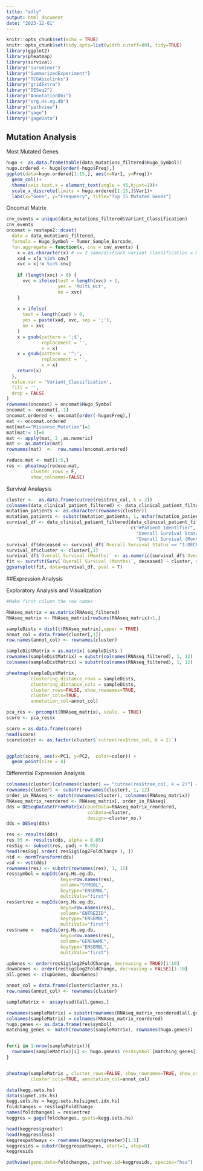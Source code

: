 ```yaml
---
title: "adly"
output: html_document
date: "2023-12-01"
---
```


```r
knitr::opts_chunk$set(echo = TRUE)
knitr::opts_chunk$set(tidy.opts=list(width.cutoff=80), tidy=TRUE)
library(ggplot2)
library(pheatmap)
library(survival)
library("survminer")
library("SummarizedExperiment")
library("TCGAbiolinks")
library("gridExtra")
library("DESeq2")
library("AnnotationDbi")
library("org.Hs.eg.db")
library("pathview")
library("gage")
library("gageData")
```

## Mutation Analysis

Most Mutated Genes
```r
hugo <- as.data.frame(table(data_mutations_filtered$Hugo_Symbol))
hugo.ordered <- hugo[order(-hugo$Freq),]
ggplot(data=hugo.ordered[1:15,], aes(x=Var1, y=Freq))+
  geom_col()+
  theme(axis.text.x = element_text(angle = 45,hjust=1))+ 
  scale_x_discrete(limits = hugo.ordered[1:15,]$Var1)+
  labs(x="Gene", y="Frequency", title="Top 15 Mutated Genes")
```


Oncomat Matrix
```r
cnv_events = unique(data_mutations_filtered$Variant_Classification)
cnv_events
oncomat = reshape2::dcast(
  data = data_mutations_filtered,
  formula = Hugo_Symbol ~ Tumor_Sample_Barcode,
  fun.aggregate = function(x, cnv = cnv_events) {
    x = as.character(x) # >= 2 same/distinct variant classification = Multi_Hit
    xad = x[x %in% cnv]
    xvc = x[!x %in% cnv]
    
    if (length(xvc) > 0) {
      xvc = ifelse(test = length(xvc) > 1,
                   yes = 'Multi_Hit',
                   no = xvc)
    }
    
    x = ifelse(
      test = length(xad) > 0,
      yes = paste(xad, xvc, sep = ';'),
      no = xvc
    )
    x = gsub(pattern = ';$',
             replacement = '',
             x = x)
    x = gsub(pattern = '^;',
             replacement = '',
             x = x)
    return(x)
  },
  value.var = 'Variant_Classification',
  fill = '',
  drop = FALSE
)
rownames(oncomat) = oncomat$Hugo_Symbol
oncomat <- oncomat[,-1]
oncomat.ordered <- oncomat[order(-hugo$Freq),]
mat <- oncomat.ordered
mat[mat=="Missense_Mutation"]=1
mat[mat!= 1]=0
mat <- apply(mat, 2 ,as.numeric)
mat <- as.matrix(mat)
rownames(mat)  <-  row.names(oncomat.ordered)
```
```r
reduce.mat <- mat[1:5,]
res <- pheatmap(reduce.mat,
         cluster_rows = F,
         show_colnames=FALSE)
```
Survival Analaysis
```r
cluster <-  as.data.frame(cutree(res$tree_col, k = 2))
colnames(data_clinical_patient_filtered) <- data_clinical_patient_filtered[1, ]
mutation_patients <- as.character(rownames(cluster))
mutation_patients <- substr(mutation_patients, 1, nchar(mutation_patients) - 3)
survival_df <- data_clinical_patient_filtered[data_clinical_patient_filtered$`#Patient Identifier` %in% mutation_patients,
                                              c("#Patient Identifier",
                                                "Overall Survival Status",
                                                "Overall Survival (Months)")]
survival_df$deceased <- survival_df$`Overall Survival Status`== "1:DECEASED"
survival_df$cluster <- cluster[,1]
survival_df$`Overall Survival (Months)` <- as.numeric(survival_df$`Overall Survival (Months)`)
fit <- survfit(Surv(`Overall Survival (Months)`, deceased) ~ cluster, data = survival_df)
ggsurvplot(fit, data=survival_df, pval = T)
```
##Expression Analysis

Exploratory Analysis and Visualization
```r
#Make first column the row names

RNAseq_matrix = as.matrix(RNAseq_filtered)
RNAseq_matrix <- RNAseq_matrix[rowSums(RNAseq_matrix)>1,]
```

```r
sampleDists = dist(t(RNAseq_matrix),upper = TRUE)
annot_col = data.frame(cluster[,1])
row.names(annot_col) <- rownames(cluster)

sampleDistMatrix = as.matrix( sampleDists )
rownames(sampleDistMatrix) = substr(colnames(RNAseq_filtered), 1, 12)
colnames(sampleDistMatrix) = substr(colnames(RNAseq_filtered), 1, 12)

```
```r
pheatmap(sampleDistMatrix,
         clustering_distance_rows = sampleDists,
         clustering_distance_cols = sampleDists,
         cluster_rows=FALSE, show_rownames=TRUE,
         cluster_cols=TRUE,
         annotation_col=annot_col)
```
```r
pca_res <- prcomp(t(RNAseq_matrix), scale. = TRUE)
score <- pca_res$x

score = as.data.frame(score)
head(score)
score$color <- as.factor(cluster$`cutree(res$tree_col, k = 2)`)


ggplot(score, aes(x=PC1, y=PC2,  color=color)) + 
  geom_point(size = 4)
```
Differential Expression Analysis
```r
colnames(cluster)[colnames(cluster) == "cutree(res$tree_col, k = 2)"] <- "cluster_no."
rownames(cluster) <- substr(rownames(cluster), 1, 12)
order_in_RNAseq <- match(rownames(cluster), colnames(RNAseq_matrix))
RNAseq_matrix_reordered <- RNAseq_matrix[, order_in_RNAseq]
dds = DESeqDataSetFromMatrix(countData=RNAseq_matrix_reordered,
                              colData=cluster,
                              design=~cluster_no.)
dds = DESeq(dds)
```
```r
res <- results(dds)
res.05 <- results(dds, alpha = 0.05)
resSig <- subset(res, padj < 0.05)
head(resSig[ order( resSig$log2FoldChange ), ])
ntd <- normTransform(dds)
vsd <- vst(dds)
rownames(res) <- substr(rownames(res), 1, 15)
res$symbol = mapIds(org.Hs.eg.db,
                    keys=row.names(res), 
                    column="SYMBOL",
                    keytype="ENSEMBL",
                    multiVals="first")
res$entrez = mapIds(org.Hs.eg.db,
                    keys=row.names(res), 
                    column="ENTREZID",
                    keytype="ENSEMBL",
                    multiVals="first")
res$name =   mapIds(org.Hs.eg.db,
                    keys=row.names(res), 
                    column="GENENAME",
                    keytype="ENSEMBL",
                    multiVals="first")
```
```r
upGenes <- order(resSig$log2FoldChange, decreasing = TRUE)[1:10]
downGenes <- order(resSig$log2FoldChange, decreasing = FALSE)[1:10]
all.genes <- c(upGenes, downGenes)

annot_col = data.frame(cluster$cluster_no.)
row.names(annot_col) <- rownames(cluster)

sampleMatrix <- assay(vsd)[all.genes,]

rownames(sampleMatrix) = substr(rownames(RNAseq_matrix_reordered[all.genes,]), 1, 15)
colnames(sampleMatrix) = colnames(RNAseq_matrix_reordered)
hugo.genes <- as.data.frame(res$symbol)
matching_genes <- match(rownames(sampleMatrix), rownames(hugo.genes))


for(i in 1:nrow(sampleMatrix)){
  rownames(sampleMatrix)[i] <- hugo.genes$`res$symbol`[matching_genes[i]]
}


pheatmap(sampleMatrix , cluster_rows=FALSE, show_rownames=TRUE, show_colnames = FALSE,
         cluster_cols=TRUE, annotation_col=annot_col)
```
```r
data(kegg.sets.hs)
data(sigmet.idx.hs)
kegg.sets.hs = kegg.sets.hs[sigmet.idx.hs]
foldchanges = res$log2FoldChange
names(foldchanges) = res$entrez
keggres = gage(foldchanges, gsets=kegg.sets.hs)
```

```r
head(keggres$greater)
head(keggres$less)
keggrespathways <- rownames(keggres$greater)[1:5]
keggresids = substr(keggrespathways, start=1, stop=8)
keggresids
```

```r
pathview(gene.data=foldchanges, pathway.id=keggresids, species="hsa")
```

